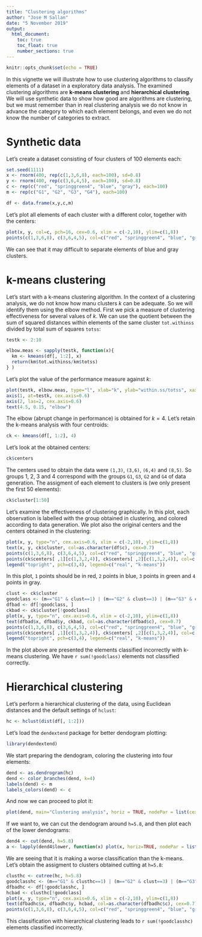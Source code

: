 ```yaml
---
title: "Clustering algorithms"
author: "Jose M Sallan"
date: "5 November 2019"
output: 
  html_document:
    toc: true
    toc_float: true
    number_sections: true
---
```


```r
knitr::opts_chunk$set(echo = TRUE)
```

In this vignette we will illustrate how to use clustering algorithms to classify elements of a dataset in a exploratory data analysis. The examined clustering algorithms are **k-means clustering** and **hierarchical clustering**. We will use synthetic data to show how good are algorithms are clustering, but we must remember than in real clustering analysis we do not know in advance the category to which each element belongs, and even we do not know the number of categories to extract. 

# Synthetic data

Let's create a dataset consisting of four clusters of 100 elements each:

```r
set.seed(1111)
x <- rnorm(400, rep(c(1,3,6,8), each=100), sd=0.8)
y <- rnorm(400, rep(c(3,6,4,5), each=100), sd=0.8)
c <- rep(c("red", "springgreen4", "blue", "gray"), each=100)
m <- rep(c("G1", "G2", "G3", "G4"), each=100)

df <- data.frame(x,y,c,m)
```

Let's plot all elements of each cluster with a different color, together with the centers:

```r
plot(x, y, col=c, pch=16, cex=0.6, xlim = c(-2,10), ylim=c(1,8))
points(c(1,3,6,8), c(3,6,4,5), col=c("red", "springgreen4", "blue", "gray"), pch=3, cex=2, lwd=3)
```

We can see that it may difficult to separate elements of blue and gray clusters.

# k-means clustering

Let's start with a k-means clustering algorithm. In the context of a clustering analysis, we do not know how manu clusters *k* can be adequate. So we will identify them using the elbow method. First we pick a measure of clustering effectiveness for several values of *k*. We can use the quotient between the sum of squared distances within elements of the same cluster `tot.withinss` divided by total sum of squares `totss`:

```r
testk <- 2:10

elbow.meas <- sapply(testk, function(x){
  km <- kmeans(df[, 1:2], x)
  return(km$tot.withinss/km$totss)
} )
```

Let's plot the value of the performance measure against *k*:

```r
plot(testk, elbow.meas, type="l", xlab="k", ylab="within.ss/totss", xaxt="n", yaxt="n", cex.labels=0.8)
axis(1, at=testk, cex.axis=0.6)
axis(2, las=2, cex.axis=0.6)
text(4.5, 0.15, "elbow")
```

The elbow (abrupt change in performance) is obtained for $k=4$. Let's retain the k-means analysis with four centroids:

```r
ck <- kmeans(df[, 1:2], 4)
```

Let's look at the obtained centers:

```r
ck$centers
```

The centers used to obtain the data were `(1,3)`, `(3,6)`, `(6,4)` and `(8,5)`. So groups 1, 2, 3 and 4 correspond with the groups `G1`, `G3`, `G2` and `G4` of data generation. The assigment of each element to clusters is (we only present the first 50 elements):

```r
ck$cluster[1:50]
```

Let's examine the effectiveness of clustering graphically. In this plot, each observation is labelled with the  group obtained in clustering, and colored according to data generation. We plot also the original centers and the centers obtained in the clustering:

```r
plot(x, y, type="n", cex.axis=0.6, xlim = c(-2,10), ylim=c(1,8))
text(x, y, ck$cluster, col=as.character(df$c), cex=0.7)
points(c(1,3,6,8), c(3,6,4,5), col=c("red", "springgreen4", "blue", "gray"), pch=3, cex=2, lwd=3)
points(ck$centers[ ,1][c(1,3,2,4)], ck$centers[ ,2][c(1,3,2,4)], col=c("red", "springgreen4", "blue", "gray"), pch=4, cex=2, lwd=3)
legend("topright", pch=c(3,4), legend=c("real", "k-means"))
```

In this plot, `1` points should be in red, `2` points in blue, `3` points in green and `4` points in gray.

```r
clust <- ck$cluster
goodclass <- (m=="G1" & clust==1) | (m=="G2" & clust==3) | (m=="G3" & clust==2) | (m=="G4" & clust==4)
dfbad <- df[!goodclass, ]
ckbad <- ck$cluster[!goodclass]
plot(x, y, type="n", cex.axis=0.6, xlim = c(-2,10), ylim=c(1,8))
text(dfbad$x, dfbad$y, ckbad, col=as.character(dfbad$c), cex=0.7)
points(c(1,3,6,8), c(3,6,4,5), col=c("red", "springgreen4", "blue", "gray"), pch=3, cex=2, lwd=3)
points(ck$centers[ ,1][c(1,3,2,4)], ck$centers[ ,2][c(1,3,2,4)], col=c("red", "springgreen4", "blue", "gray"), pch=4, cex=2, lwd=3)
legend("topright", pch=c(3,4), legend=c("real", "k-means"))
```

In the plot above are presented the elements classified incorrectly with k-means clustering. We have `r sum(!goodclass)` elements not classified correctly.

# Hierarchical clustering

Let's perform a hierarchical clustering of the data, using Euclidean distances and the default settings of `hclust`:

```r
hc <- hclust(dist(df[, 1:2]))
```

Let's load the `dendextend` package for better dendogram plotting:

```r
library(dendextend)
```

We start preparing the dendogram, coloring the clustering into four elements:

```r
dend <- as.dendrogram(hc)
dend <- color_branches(dend, k=4)
labels(dend) <- m
labels_colors(dend) <- c
```

And now we can proceed to plot it:

```r
plot(dend, main="Clustering analysis", horiz = TRUE, nodePar = list(cex=0.001))
```

If we want to, we can cut the dendogram around `h=5.8`, and then plot each of the lower dendograms:

```r
dend4 <- cut(dend, h=5.8)
a <- lapply(dend4$lower, function(x) plot(x, horiz=TRUE, nodePar = list(cex=0.001)))
```

We are seeing that it is making a worse classification than the k-means. Let's obtain the assigment to clusters obtained cutting at `h=5.8`:

```r
clusthc <- cutree(hc, h=5.8)
goodclasshc <- (m=="G1" & clusthc==1) | (m=="G2" & clust==3) | (m=="G3" & clust==2) | (m=="G4" & clust==4)
dfbadhc <- df[!goodclasshc, ]
hcbad <- clusthc[!goodclass]
plot(x, y, type="n", cex.axis=0.6, xlim = c(-2,10), ylim=c(1,8))
text(dfbadhc$x, dfbadhc$y, hcbad, col=as.character(dfbadhc$c), cex=0.7)
points(c(1,3,6,8), c(3,6,4,5), col=c("red", "springgreen4", "blue", "gray"), pch=3, cex=2, lwd=3)
```

This classification with hierarchical clustering leads to `r sum(!goodclasshc)` elements classified incorrectly.